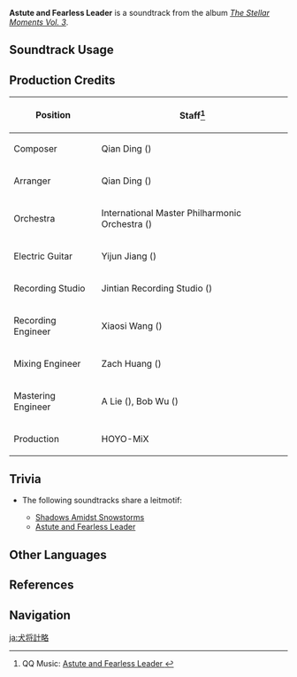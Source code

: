 {{Soundtrack Infobox
|image          = The Stellar Moments Vol. 3.png
|album          = The Stellar Moments Vol. 3
|disc           = 
|number         = 03
|featured       =
|featured2      =
|featured3      =
|featured_disc  =
|featured_disc2 =
|featured_disc3 =
|youtube_id     = ymW6CmVBYI4
|spotify_id     = 30yjnKACVun2gXEu5GMM6Y
|previous       = The Spotlight's on Me!
|next           = As Charming as Ever
}}
'''Astute and Fearless Leader''' is a soundtrack from the album ''[[The Stellar Moments Vol. 3]]''.

==Soundtrack Usage==
{{Soundtrack Usage
|mediaoriginal = Character Demo;;Gorou
|quest     = 
|location  = 
|domain    = 
|eventgameplay = Paimon's Starlight Expedition//snippet after guessing minigame
}}

==Production Credits==
{| class="wikitable"
! Position
! Staff<ref>QQ Music: [https://y.qq.com/n/ryqq/songDetail/00234poP47KaC6 Astute and Fearless Leader {{zh|犬帅稔谋}}]</ref>
|-
! Composer
| Qian Ding ({{zh|丁谦}})
|-
! Arranger
| Qian Ding ({{zh|丁谦}})
|-
! Orchestra
| International Master Philharmonic Orchestra ({{zh|国际首席爱乐乐团}})
|-
! Electric Guitar
| Yijun Jiang ({{zh|姜以君}})
|-
! Recording Studio
| Jintian Recording Studio ({{zh|金田录音棚}})
|-
! Recording Engineer
| Xiaosi Wang ({{zh|王小四}})
|-
! Mixing Engineer
| Zach Huang ({{zh|黄巍}})
|-
! Mastering Engineer
| A Lie ({{zh|阿烈}}), Bob Wu ({{zh|吴身宝}})
|-
! Production
| HOYO-MiX
|}

==Trivia==
* <section begin="GorouLeitmotif" />The following soundtracks share a leitmotif:
** [[Shadows Amidst Snowstorms (Soundtrack)|Shadows Amidst Snowstorms]]
** [[Astute and Fearless Leader]]<section end="GorouLeitmotif" />

==Other Languages==
{{Other Languages
|en      = Astute and Fearless Leader
|zhs     = 犬帅稔谋
|zhs_rm  = Quǎnshuài Rěnmóu
|zht     = 犬帥稔謀
|zht_rm  = Quǎnshuài Rěnmóu
|zh_tl   = Canine General's Well-Thought-Out Scheme
|zh_note = 帅 or 帥 usually refers to commander-in-chief (元帅 or 元帥). However, since Gorou's rank is actually colonel general (大将 or 大將) which is one rank lower, the translation here follows his actual rank.
|ja      = 犬将計略
|ja_rm   = Kenshou Keiryaku{{Assumed}}
|ja_tl   = Canine General's Scheme
}}

==References==
{{Reflist}}

==Navigation==
{{Soundtrack Navbox|The Stellar Moments}}

[[ja:犬将計略]]